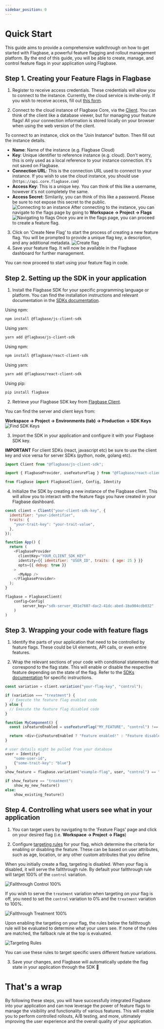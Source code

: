 ```yaml
---
sidebar_position: 0
---
```



# Quick Start

This guide aims to provide a comprehensive walkthrough on how to get started with Flagbase, a powerful feature flagging and rollout management platform. By the end of this guide, you will be able to create, manage, and control feature flags in your application using Flagbase.

## Step 1. Creating your Feature Flags in Flagbase
1. Register to receive access credentials. These credentials will allow you to connect to the instance. 
Currently, the cloud service is invite-only. If you wish to receive access, fill out [this form](https://forms.gle/5d9KY9NTV85GjjyJ8).


2. Connect to the cloud instance of Flagbase Core, via the [Client](https://client.flagbase.com). You can think of the client like a database viewer, but for managing your feature flags! All your connection information is stored locally on your browser when using the web version of the client.     

To connect to an instance, click on the "Join Instance" button. Then fill out the instance details. 
* **Name**: Name of the instance (e.g. Flagbase Cloud)
* **Key**: Unique identifier to reference instance (e.g. cloud). Don't worry, this is only used as a local reference to your instance connection. It's not saved on Flagbase.
* **Connection URL**: This is the connection URL used to connect to your instance. If you wish to use the cloud instance, you should use (`https://api.core.flagbase.com`)
* **Access Key**: This is a unique key. You can think of this like a username, however it's not completely the same. 
* **Access Secret**: Similarily, you can think of this like a password. Please be sure to not expose this secret to the public.
![Connecting to an instance](/assets/docs/guides/quick-start/connect-to-instance.png)
After connecting to the instance, you can navigate to the flags page by going to **Workspace -> Project -> Flags**
![Navigating to flags](/assets/docs/guides/quick-start/flag-list.png)
Once you are in the flags page, you can proceed to create a feature flag.
3. Click on 'Create New Flag' to start the process of creating a new feature flag. You will be prompted to provide a unique flag key, a description, and any additional metadata.
![Create flag](/assets/docs/guides/quick-start/create-flag.png)
5. Save your feature flag. It will now be available in the Flagbase dashboard for further management.

You can now proceed to start using your feature flag in code.

## Step 2. Setting up the SDK in your application
1. Install the Flagbase SDK for your specific programming language or platform. You can find the installation instructions and relevant documentation in the [SDKs documentation](/docs/sdk/overview).

<Tabs groupId="sdk-usage-examples">
  <TabItem value="js" label="Javascript">

Using npm:
```sh
npm install @flagbase/js-client-sdk
```

Using yarn:

```sh
yarn add @flagbase/js-client-sdk
```

  </TabItem>
  <TabItem value="react" label="React">

Using npm:
```sh
npm install @flagbase/react-client-sdk
```

Using yarn:

```sh
yarn add @flagbase/react-client-sdk
```

  </TabItem>
  <TabItem value="python" label="Python">
  
Using pip:

```sh
pip install flagbase
```  

  </TabItem>
</Tabs>


2. Retrieve your Flagbase SDK key from [Flagbase Client](https://client.flagbase.com).

You can find the server and client keys from:

**Workspace -> Project -> Environments (tab) -> Production -> SDK Keys**
![Find SDK Keys](/assets/docs/guides/quick-start/sdk-keys.png)

3. Import the SDK in your application and configure it with your Flagbase SDK key. 

**IMPORTANT** For client SDKs (react, javascript etc) be sure to use the client key and vice versa for server SDKs (python, node, golang etc).

<Tabs groupId="sdk-usage-examples">
  <TabItem value="js" label="Javascript">

```js
import Client from "@flagbase/js-client-sdk";
```

  </TabItem>
  <TabItem value="react" label="React">

```js
import { FlagbaseProvider, useFeatureFlag } from "@flagbase/react-client-sdk";
```

  </TabItem> 
  <TabItem value="python" label="Python">

```python
from flagbase import FlagbaseClient, Config, Identity
```

  </TabItem>
</Tabs>

4. Initialize the SDK by creating a new instance of the Flagbase client. This will allow you to interact with the feature flags you have created in your Flagbase dashboard.

<Tabs groupId="sdk-usage-examples">
  <TabItem value="js" label="Javascript">


```js
const client = Client("your-client-sdk-key", {
  identifier: "your-identifier",
  traits: {
    "your-trait-key": "your-trait-value",
  },
});
```

  </TabItem>
  <TabItem value="react" label="React">

```js
function App() {
  return (
    <FlagbaseProvider
      clientKey="YOUR_CLIENT_SDK_KEY"
      identity={{ identifier: "USER_ID", traits: { age: 25 } }}
      opts={{ debug: true }}
    >
      <MyApp />
    </FlagbaseProvider>
  );
}
```

  </TabItem> 
  <TabItem value="python" label="Python">

```python
flagbase = FlagbaseClient(
    config=Config(
        server_key="sdk-server_491e7607-dac2-41dc-abed-1ba904cdb032"
    )
)
```

  </TabItem>
</Tabs>

## Step 3. Wrapping your code with feature flags
1. Identify the parts of your application that need to be controlled by feature flags. These could be UI elements, API calls, or even entire features.

2. Wrap the relevant sections of your code with conditional statements that correspond to the flag state. This will enable or disable the respective feature depending on the state of the flag. Refer to the [SDKs documentation](/docs/sdk/overview) for specific instructions.

<Tabs groupId="sdk-usage-examples">
  <TabItem value="js" label="Javascript">

```js
const variation = client.variation("your-flag-key", "control");

if (variation === "treatment") {
  // Execute the feature flag enabled code
} else {
  // Execute the feature flag disabled code
}
```

  </TabItem>
  <TabItem value="react" label="React">

```js
function MyComponent() {
  const isFeatureEnabled = useFeatureFlag("MY_FEATURE", "control") !== "control";

  return <div>{isFeatureEnabled ? "Feature enabled!" : "Feature disabled."}</div>;
}
```

  </TabItem> 
  <TabItem value="python" label="Python">

```python
# user details might be pulled from your database
user = Identity(
    "some-user-id",
    {"some-trait-key": "blue"}
)
show_feature = flagbase.variation("example-flag", user, "control") == "treatment"

if show_feature == "treatment":
    show_my_new_feature()
else:
    show_existing_feature()
```

  </TabItem>
</Tabs>


## Step 4. Controlling what users see what in your application 
1. You can target users by navigating to the 'Feature Flags' page and click on your desired flag (i.e. **Workspace -> Project -> Flags**)

2. Configure [targeting rules](/docs/guides/targeting) for your flag, which determine the criteria for enabling or disabling the feature. These can be based on user attributes, such as age, location, or any other custom attributes that you define

When you initially create a flag, targeting is disabled. When your flag is disabled, it will serve the fallthrough rule. By default your fallthrough rule will target 100% of the `control` variation.

![Fallthrough Control 100%](/assets/docs/guides/quick-start/fallthrough-control.png)

If you wish to serve the `treatment` variation when targeting on your flag is off, you need to set the `control` variation to 0% and the `treatment` variation to 100%.  

![Fallthrough Treatment 100%](/assets/docs/guides/quick-start/fallthrough-treatment.png)

Upon enabling the targeting on your flag, the rules below the fallthrough rule will be evaluated to determine what your users see. If none of the rules are matched, the fallback rule at the top is evaluated.

![Targeting Rules](/assets/docs/guides/quick-start/targeting-rules.png)

You can use these rules to target specific users different feature variations.

3. Save your changes, and Flagbase will automatically update the flag state in your application through the SDK 🥳

# That's a wrap
By following these steps, you will have successfully integrated Flagbase into your application and can now leverage the power of feature flags to manage the visibility and functionality of various features. This will enable you to perform controlled rollouts, A/B testing, and more, ultimately improving the user experience and the overall quality of your application.
